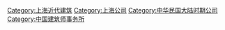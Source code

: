 
[[Category:上海近代建筑‎|Category:上海近代建筑‎]]
[[Category:上海公司|Category:上海公司]]
[[Category:中华民国大陆时期公司|Category:中华民国大陆时期公司]]
[[Category:中国建筑师事务所‎‎|Category:中国建筑师事务所‎‎]]